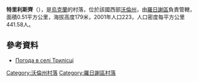 {{coord|51|0|40|N|25|8|37|E|scale:30000|display=title}}

'''特里利斯齊'''（{{lang-uk|Трилісці}}），是[[烏克蘭|烏克蘭]]的村落，位於該國西部[[沃倫州|沃倫州]]，由[[羅日謝區|羅日謝區]]負責管轄，面積0.51平方公里，海拔高度179米，2001年人口223，人口密度每平方公里441.58人。

==參考資料==
* [http://weather.in.ua/ua/volynskaja/26420 Погода в селі Трилісці] {{Wayback|url=http://weather.in.ua/ua/volynskaja/26420 |date=20160305203602 }}

[[Category:沃倫州村落|Category:沃倫州村落]]
[[Category:羅日謝區村落|Category:羅日謝區村落]]


{{Volyn-geo-stub}}